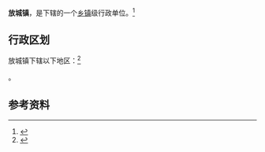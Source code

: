 {{中国乡级行政区|37/09/82/115/000}}

'''放城镇'''，是{{PRC admin/fullname|37/09/82/115/000|3}}下辖的一个[[乡镇|乡镇]]级行政单位。<ref>{{PRC admin/ref sgc|{{PRC admin/parent|37/09/82/115/000}}}}</ref>

== 行政区划 ==

放城镇下辖以下地区：<ref>{{PRC admin/ref sgc|37/09/82/115/000}}</ref>

{{PRC admin/children|37/09/82/115/000}}。

== 参考资料 ==

{{reflist}}

{{行政区划小作品}}
{{PRC admin/navcat|37/09/82/115/000}}